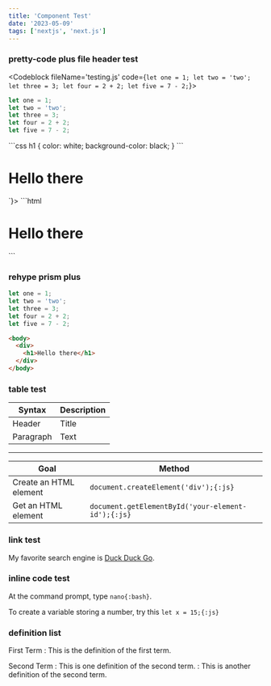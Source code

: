 ```yaml
---
title: 'Component Test'
date: '2023-05-09'
tags: ['nextjs', 'next.js']
---
```


### pretty-code plus file header test
<Codeblock fileName='testing.js' code={`let one = 1;
let two = 'two';
let three = 3;
let four = 2 + 2;
let five = 7 - 2;`}>
```js /two/
let one = 1;
let two = 'two';
let three = 3;
let four = 2 + 2;
let five = 7 - 2;
```
</Codeblock>
<Codeblock fileName='style.css' code={`h1 {
  color: white;
  background-color: black;
}`}>
```css
h1 {
  color: white;
  background-color: black;
}
```
</Codeblock>
<Codeblock fileName='index.html' code={`<div>
  <h1>Hello there</h1>
</div>`}>
```html
<div>
  <h1>Hello there</h1>
</div>
```
</Codeblock>


### rehype prism plus
```js {1,3-4} showLineNumbers
let one = 1;
let two = 'two';
let three = 3;
let four = 2 + 2;
let five = 7 - 2;
```

```html {3} showLineNumbers
<body>
  <div>
    <h1>Hello there</h1>
  </div>
</body>
```

### table test

| Syntax | Description |
| --- | ----------- |
| Header | Title |
| Paragraph | Text |

---

|Goal | Method |
| --- | ----- |
| Create an HTML element | `document.createElement('div');{:js}` |
| Get an HTML element | `document.getElementById('your-element-id');{:js}` |

### link test

My favorite search engine is [Duck Duck Go](https://duckduckgo.com "The best search engine for privacy").

### inline code test

At the command prompt, type `nano{:bash}`.

To create a variable storing a number, try this `let x = 15;{:js}`

### definition list

First Term
: This is the definition of the first term.

Second Term
: This is one definition of the second term.
: This is another definition of the second term.